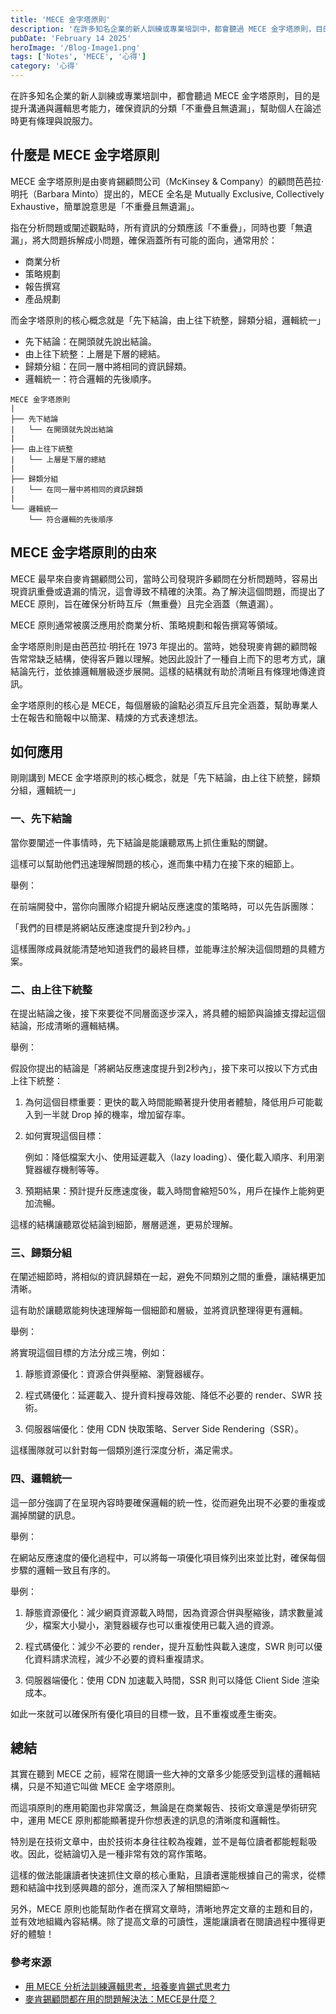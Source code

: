 ```yaml
---
title: 'MECE 金字塔原則'
description: '在許多知名企業的新人訓練或專業培訓中，都會聽過 MECE 金字塔原則，目的是提升溝通與邏輯思考能力，確保資訊的分類「不重疊且無遺漏」，幫助個人在論述時更有條理與說服力。'
pubDate: 'February 14 2025'
heroImage: '/Blog-Image1.png'
tags: ['Notes', 'MECE', '心得']
category: '心得'
---
```


在許多知名企業的新人訓練或專業培訓中，都會聽過 MECE 金字塔原則，目的是提升溝通與邏輯思考能力，確保資訊的分類「不重疊且無遺漏」，幫助個人在論述時更有條理與說服力。

## 什麼是 MECE 金字塔原則

MECE 金字塔原則是由麥肯錫顧問公司（McKinsey & Company）的顧問芭芭拉·明托（Barbara Minto）提出的，MECE 全名是 Mutually Exclusive, Collectively Exhaustive，簡單說意思是「不重疊且無遺漏」。

指在分析問題或闡述觀點時，所有資訊的分類應該「不重疊」，同時也要「無遺漏」，將大問題拆解成小問題，確保涵蓋所有可能的面向，通常用於：

- 商業分析
- 策略規劃
- 報告撰寫
- 產品規劃

而金字塔原則的核心概念就是「先下結論，由上往下統整，歸類分組，邏輯統一」

- 先下結論：在開頭就先說出結論。
- 由上往下統整：上層是下層的總結。
- 歸類分組：在同一層中將相同的資訊歸類。
- 邏輯統一：符合邏輯的先後順序。

```mermaid=
MECE 金字塔原則
|
├── 先下結論
|   └── 在開頭就先說出結論
|
├── 由上往下統整
|   └── 上層是下層的總結
|
├── 歸類分組
|   └── 在同一層中將相同的資訊歸類
|
└── 邏輯統一
    └── 符合邏輯的先後順序
```

## MECE 金字塔原則的由來

MECE 最早來自麥肯錫顧問公司，當時公司發現許多顧問在分析問題時，容易出現資訊重疊或遺漏的情況，這會導致不精確的決策。為了解決這個問題，而提出了 MECE 原則，旨在確保分析時互斥（無重疊）且完全涵蓋（無遺漏）。

MECE 原則通常被廣泛應用於商業分析、策略規劃和報告撰寫等領域。

金字塔原則則是由芭芭拉·明托在 1973 年提出的。當時，她發現麥肯錫的顧問報告常常缺乏結構，使得客戶難以理解。她因此設計了一種自上而下的思考方式，讓結論先行，並依據邏輯層級逐步展開。這樣的結構就有助於清晰且有條理地傳達資訊。

金字塔原則的核心是 MECE，每個層級的論點必須互斥且完全涵蓋，幫助專業人士在報告和簡報中以簡潔、精煉的方式表達想法。

## 如何應用

剛剛講到 MECE 金字塔原則的核心概念，就是「先下結論，由上往下統整，歸類分組，邏輯統一」

### 一、先下結論

當你要闡述一件事情時，先下結論是能讓聽眾馬上抓住重點的關鍵。

這樣可以幫助他們迅速理解問題的核心，進而集中精力在接下來的細節上。

舉例：

在前端開發中，當你向團隊介紹提升網站反應速度的策略時，可以先告訴團隊：

「我們的目標是將網站反應速度提升到2秒內。」

這樣團隊成員就能清楚地知道我們的最終目標，並能專注於解決這個問題的具體方案。

### 二、由上往下統整

在提出結論之後，接下來要從不同層面逐步深入，將具體的細節與論據支撐起這個結論，形成清晰的邏輯結構。

舉例：

假設你提出的結論是「將網站反應速度提升到2秒內」，接下來可以按以下方式由上往下統整：

1. 為何這個目標重要：更快的載入時間能顯著提升使用者體驗，降低用戶可能載入到一半就 Drop 掉的機率，增加留存率。

2. 如何實現這個目標：
    
    例如：降低檔案大小、使用延遲載入（lazy loading）、優化載入順序、利用瀏覽器緩存機制等等。

3. 預期結果：預計提升反應速度後，載入時間會縮短50%，用戶在操作上能夠更加流暢。

這樣的結構讓聽眾從結論到細節，層層遞進，更易於理解。

### 三、歸類分組

在闡述細節時，將相似的資訊歸類在一起，避免不同類別之間的重疊，讓結構更加清晰。

這有助於讓聽眾能夠快速理解每一個細節和層級，並將資訊整理得更有邏輯。

舉例：

將實現這個目標的方法分成三塊，例如：

1. 靜態資源優化：資源合併與壓縮、瀏覽器緩存。

2. 程式碼優化：延遲載入、提升資料搜尋效能、降低不必要的 render、SWR 技術。

3. 伺服器端優化：使用 CDN 快取策略、Server Side Rendering（SSR）。

這樣團隊就可以針對每一個類別進行深度分析，滿足需求。

### 四、邏輯統一

這一部分強調了在呈現內容時要確保邏輯的統一性，從而避免出現不必要的重複或漏掉關鍵的訊息。

舉例：

在網站反應速度的優化過程中，可以將每一項優化項目條列出來並比對，確保每個步驟的邏輯一致且有序的。

舉例：

1. 靜態資源優化：減少網頁資源載入時間，因為資源合併與壓縮後，請求數量減少，檔案大小變小，瀏覽器緩存也可以重複使用已載入過的資源。

2. 程式碼優化：減少不必要的 render，提升互動性與載入速度，SWR 則可以優化資料請求流程，減少不必要的資料重複請求。

3. 伺服器端優化：使用 CDN 加速載入時間，SSR 則可以降低 Client Side 渲染成本。

如此一來就可以確保所有優化項目的目標一致，且不重複或產生衝突。

## 總結

其實在聽到 MECE 之前，經常在閱讀一些大神的文章多少能感受到這樣的邏輯結構，只是不知道它叫做 MECE 金字塔原則。

而這項原則的應用範圍也非常廣泛，無論是在商業報告、技術文章還是學術研究中，運用 MECE 原則都能顯著提升你想表達的訊息的清晰度和邏輯性。

特別是在技術文章中，由於技術本身往往較為複雜，並不是每位讀者都能輕鬆吸收。因此，從結論切入是一種非常有效的寫作策略。

這樣的做法能讓讀者快速抓住文章的核心重點，且讀者還能根據自己的需求，從標題和結論中找到感興趣的部分，進而深入了解相關細節～

另外，MECE 原則也能幫助作者在撰寫文章時，清晰地界定文章的主題和目的，並有效地組織內容結構。除了提高文章的可讀性，還能讓讀者在閱讀過程中獲得更好的體驗！

### 參考來源

* [用 MECE 分析法訓練邏輯思考，培養麥肯錫式思考力](https://yanguo.com.tw/training-news/mece)
* [麥肯錫顧問都在用的問題解決法：MECE是什麼？](https://www.cheers.com.tw/article/article.action?id=5101995)